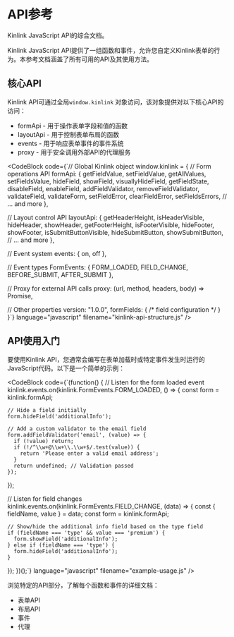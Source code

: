
<div className="space-y-6">
<div>

# API参考

Kinlink JavaScript API的综合文档。

</div>

<div className="docs-content">

Kinlink JavaScript API提供了一组函数和事件，允许您自定义Kinlink表单的行为。本参考文档涵盖了所有可用的API及其使用方法。

## 核心API

Kinlink API可通过全局`window.kinlink` 对象访问，该对象提供对以下核心API的访问：

*   <Link href="/docs/api-reference/form-api" className="font-medium underline underline-offset-4">formApi</Link> - 用于操作表单字段和值的函数
*   <Link href="/docs/api-reference/layout-api" className="font-medium underline underline-offset-4">layoutApi</Link> - 用于控制表单布局的函数
*   <Link href="/docs/api-reference/events" className="font-medium underline underline-offset-4">events</Link> - 用于响应表单事件的事件系统
*   <Link href="/docs/api-reference/proxy" className="font-medium underline underline-offset-4">proxy</Link> - 用于安全调用外部API的代理服务

<CodeBlock
  code={`// Global Kinlink object
window.kinlink = {
  // Form operations API
  formApi: {
    getFieldValue, setFieldValue, getAllValues, setFieldsValue,
    hideField, showField, visuallyHideField, getFieldState,
    disableField, enableField,
    addFieldValidator, removeFieldValidator, validateField, validateForm,
    setFieldError, clearFieldError, setFieldsErrors,
    // ... and more
  },
  
  // Layout control API
  layoutApi: {
    getHeaderHeight, isHeaderVisible, hideHeader, showHeader,
    getFooterHeight, isFooterVisible, hideFooter, showFooter,
    isSubmitButtonVisible, hideSubmitButton, showSubmitButton,
    // ... and more
  },
  
  // Event system
  events: {
    on, off
  },
  
  // Event types
  FormEvents: {
    FORM_LOADED, FIELD_CHANGE, BEFORE_SUBMIT, AFTER_SUBMIT
  },
  
  // Proxy for external API calls
  proxy: (url, method, headers, body) => Promise<any>,
  
  // Other properties
  version: "1.0.0",
  formFields: { /* field configuration */ }
}`}
  language="javascript"
  filename="kinlink-api-structure.js"
/>

## API使用入门

要使用Kinlink API，您通常会编写在表单加载时或特定事件发生时运行的JavaScript代码。以下是一个简单的示例：

<CodeBlock
  code={`(function() {
  // Listen for the form loaded event
  kinlink.events.on(kinlink.FormEvents.FORM_LOADED, () => {
    const form = kinlink.formApi;
    
    // Hide a field initially
    form.hideField('additionalInfo');
    
    // Add a custom validator to the email field
    form.addFieldValidator('email', (value) => {
      if (!value) return;
      if (!/^\\w+@\\w+\\.\\w+$/.test(value)) {
        return 'Please enter a valid email address';
      }
      return undefined; // Validation passed
    });
  });
  
  // Listen for field changes
  kinlink.events.on(kinlink.FormEvents.FIELD_CHANGE, (data) => {
    const { fieldName, value } = data;
    const form = kinlink.formApi;
    
    // Show/hide the additional info field based on the type field
    if (fieldName === 'type' && value === 'premium') {
      form.showField('additionalInfo');
    } else if (fieldName === 'type') {
      form.hideField('additionalInfo');
    }
  });
})();`}
  language="javascript"
  filename="example-usage.js"
/>

浏览特定的API部分，了解每个函数和事件的详细文档：

*   <Link href="/docs/api-reference/form-api" className="font-medium underline underline-offset-4">表单API</Link>
*   <Link href="/docs/api-reference/layout-api" className="font-medium underline underline-offset-4">布局API</Link>
*   <Link href="/docs/api-reference/events" className="font-medium underline underline-offset-4">事件</Link>
*   <Link href="/docs/api-reference/proxy" className="font-medium underline underline-offset-4">代理</Link>

</div>
</div>
